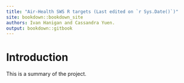```yaml
--- 
title: "Air-Health SWS R targets (Last edited on `r Sys.Date()`)"
site: bookdown::bookdown_site
authors: Ivan Hanigan and Cassandra Yuen.
output: bookdown::gitbook
---
```



# Introduction

This is a summary of the project.
